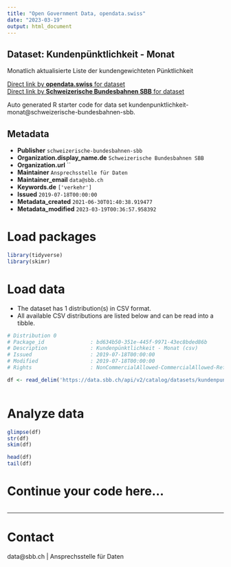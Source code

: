 ```yaml
---
title: "Open Government Data, opendata.swiss"
date: "2023-03-19"
output: html_document
---
```


## Dataset: Kundenpünktlichkeit - Monat

Monatlich aktualisierte Liste der kundengewichteten Pünktlichkeit

[Direct link by **opendata.swiss** for dataset](https://opendata.swiss/de/dataset/kundenpunktlichkeit-monat)<br>
[Direct link by **Schweizerische Bundesbahnen SBB** for dataset](https://data.sbb.ch/explore/dataset/kundenpunktlichkeit-monat/)

Auto generated R starter code for data set kundenpunktlichkeit-monat@schweizerische-bundesbahnen-sbb.

## Metadata

- **Publisher** `schweizerische-bundesbahnen-sbb`
- **Organization.display_name.de** `Schweizerische Bundesbahnen SBB`
- **Organization.url** ``
- **Maintainer** `Ansprechsstelle für Daten`
- **Maintainer_email** `data@sbb.ch`
- **Keywords.de** `['verkehr']`
- **Issued** `2019-07-18T00:00:00`
- **Metadata_created** `2021-06-30T01:40:38.919477`
- **Metadata_modified** `2023-03-19T00:36:57.958392`


# Load packages

```r

library(tidyverse)
library(skimr)

```

# Load data

-   The dataset has 1 distribution(s) in CSV format.
-   All available CSV distributions are listed below and can be read into a tibble.

```r

# Distribution 0
# Package_id               : bd634b50-351e-445f-9971-43ec8bded86b
# Description              : Kundenpünktlichkeit - Monat (csv)
# Issued                   : 2019-07-18T00:00:00
# Modified                 : 2019-07-18T00:00:00
# Rights                   : NonCommercialAllowed-CommercialAllowed-ReferenceRequired

df <- read_delim('https://data.sbb.ch/api/v2/catalog/datasets/kundenpunktlichkeit-monat/exports/csv')



```

# Analyze data

```r

glimpse(df)
str(df)
skim(df)

head(df)
tail(df)

```

# Continue your code here...

```r

```

------------------------------------------------------------------------

# Contact

data@sbb.ch | Ansprechsstelle für Daten
